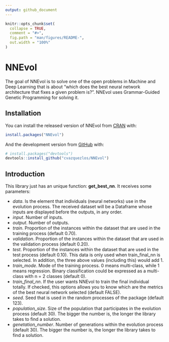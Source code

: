 ```yaml
---
output: github_document
---
```


<!-- README.md is generated from README.Rmd. Please edit that file -->

```r
knitr::opts_chunk$set(
  collapse = TRUE,
  comment = "#>",
  fig.path = "man/figures/README-",
  out.width = "100%"
)
```
# NNEvol

<!-- badges: start -->
<!-- badges: end -->

The goal of NNEvol is to solve one of the open problems in Machine and Deep Learning that is about "which does the best neural network architecture that fixes a given problem is?". NNEvol uses Grammar-Guided Genetic Programming for solving it. 

## Installation

You can install the released version of NNEvol from [CRAN](https://CRAN.R-project.org) with:

``` r
install.packages("NNEvol")
```

And the development version from [GitHub](https://github.com/) with:

``` r
# install.packages("devtools")
devtools::install_github("cvazquezlos/NNEvol")
```
## Introduction

This library just has an unique function: **get_best_nn**. It receives some parameters:

* *data*. Is the element that individuals (neural networks) use in the evolution process. The received dataset will be a Dataframe whose inputs are displayed before the outputs, in any order.
* *input*. Number of inputs.
* *output*. Number of outputs.
* *train*. Proportion of the instances within the dataset that are used in the training process (default 0.70).
* *validation*. Proportion of the instances within the dataset that are used in the validation process (default 0.20).
* *test*. Proportion of the instances within the dataset that are used in the test process (default 0.10). This data is only used when train_final_nn is selected. In addition, the three above values (including this) would add 1.
* *train_mode*. Mode of the training process. 0 means multi-class, while 1 means regression. Binary classification could be expressed as a multi-class with n = 2 classes (default 0).
* *train_final_nn*. If the user wants NNEvol to train the final individual totally. If checked, this options allows you to know which are the metrics of the best neural network selected (default FALSE).
* *seed*. Seed that is used in the random processes of the package (default 123).
* *population_size*. Size of the population that participates in the evolution process (default 30). The bigger the number is, the longer the library takes to find a solution.
* *genetation_number*. Number of generations within the evolution process (default 30). The bigger the number is, the longer the library takes to find a solution.
